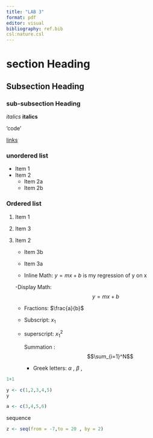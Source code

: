 ```yaml
---
title: "LAB 3"
format: pdf
editor: visual
bibliography: ref.bib
csl:nature.csl
---
```


# section Heading

## Subsection Heading

### sub-subsection Heading

*italics* **italics**

'code'

[links](lclair.ca)

### unordered list

-   Item 1
-   Item 2
    -   Item 2a
    -   Item 2b

### Ordered list

1.  Item 1

2.  Item 3

3.  Item 2

    -   Item 3b

    -   Item 3a

    -   Inline Math: $y=mx+b$ is my regression of y on x

    -Display Math: $$y=mx+b$$

    -   Fractions: $\frac{a}{b}$

    -   Subscript: $x_1$

    -   superscript: $x_{1}^2$

        Summation : $$\sum_{i=1}^N$$

        -   Greek letters: $\alpha$ , $\beta$ ,


```r
1+1
```

```r
y <- c(1,2,3,4,5)
y
```
```r
a <- c(3,4,5,6)
```

sequence

```r
z <- seq(from = -7,to = 20 , by = 2)
```

